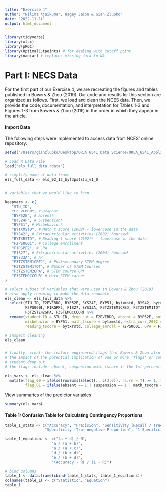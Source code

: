 ```yaml
---
title: "Exercise 4"
author: "Nilima Ajaikumar, Hagay Jalon & Gian Zlupko"
date: "2022-11-14"
output: html_document
---
```


```r
library(tidyverse) 
library(xlsx) 
library(pROC) 
library(OptimalCutpoints) # for dealing with cutoff point
library(naniar) # replaces missing data to NA
```


# Part I: NECS Data 

For the first part of our Exercise 4, we are recreating the figures and tables published in Bowers & Zhou (2019). Our code and results for this section are organized as follows. First, we load and clean the NCES data. Then, we provide the code, documentation, and interpretation for Tables 1-3 and Figures 1-3 from Bowers & Zhou (2019) in the order in which they appear in the article. 

#### Import Data 

The following steps were implemented to access data from NCES' online repository. 


```r
setwd("/Users/gianzlupko/Desktop/ORLA 6541 Data Science/ORLA_6541_Applied_Data_Science/NCES_Data") 

# Load R Data File
load("els_full_data.rdata")

# simplify name of data frame 
els_full_data <- els_02_12_byf3pststu_v1_0


# variables that we would like to keep 

keepvars <- c(
   "STU_ID",
   "F2EVERDO", # Dropout
   "BYP52E", # Absent*
   "BYS24F", # Suspension*
   "BYP51", # Misbehavior*
   "BYTXMSTD", # Math t score (2002) - lowercase in the data
   "BYS42", # Extracurricular activities (2002) hours/wk
   "BYTXRSTD", # Reading t score (2002)* - lowercase in the data
   "F2PS0601", # College enrollment
   "F1RGPP2", # GPA
   "F1S27", # Extracurricular activities (2004) hours/wk
   "BYS33A", # AP
   "F3TZSTEM1CRED", # Postsecondary STEM degree
   "F3TZSTEM1TOT", # Number of STEM Courses
   "F3TZSTEM2GPA", # STEM course GPA
   "F3STEMOCCCUR" # Hard STEM career
)

# select subset of variables that were used in Bowers & Zhou (2019)
# also apply renaming to make the data readable 
els_clean <- els_full_data %>% 
  select(STU_ID, F2EVERDO, BYP52E, BYS24F, BYP51, bytxmstd, BYS42, bytxrstd,
         F2PS0601, F1RGPP2, F1S27, BYS33A, F3TZSTEM1CRED, F3TZSTEM1TOT,
         F3TZSTEM2GPA, F3STEMOCCCUR) %>%
  rename(student_ID = STU_ID, drop_out = F2EVERDO, absent = BYP52E, suspension = BYS24F, 
         misbehavior = BYP51, math_tscore = bytxmstd, extra_curr_2002 = BYS42, 
         reading_tscore = bytxrstd, college_enroll = F2PS0601, GPA = F1RGPP2, extra_curr_2004 = F1S27, AP = BYS33A, post_sec_stem = F3TZSTEM1CRED, no_stem_courses = F3TZSTEM1TOT, stem_GPA = F3TZSTEM2GPA, hard_stem_career = F3STEMOCCCUR)   

# inspect cleaning 
els_clean


# finally, create the feature engineered flags that Bowers & Zhou also tested to look at 
# the impact of the potential implication of one or more 'flags' or common indicators of 
# student drop out 
# the flags include: absent, suspension math_tscore in the 1st percentile, and misbehavior 

els_vars <- els_clean %>%
  mutate(flag_00 = ifelse(rowSums(select(., c(3:6)), na.rm = T) >= 1, 1, 0), 
         flag_01 = ifelse(absent == 1 | suspension == 1 | math_tscore == 1 | misbehavior == 1, 1,0), flag_04 = ifelse(absent == 1 & suspension == 1 & math_tscore == 1 & misbehavior == 1, 1, 0))

```

View summaries of the predictor variables 
```r
summary(els_vars) 
```




#### Table 1: Confusion Table for Calculating Contingency Proportions 


```r

table_1_stats <- c("Accuracy", "Precision", "Sensitivity (Recall / True-positive Proportion",
                  "Specificity (True-negative Proportion", "1-Specificity (False-positive Proportion", "Kapp")

table_1_equations <- c("(a + d) / N", 
                     "a / (a + b)", 
                     "a / (a + c)", 
                     "d / (b + d)", 
                     "b / (b + d)", 
                     "(Accuracy - R) / (1 - R)")

# bind columns 
table_1 <- data.frame(cbind(table_1_stats, table_1_equations)) 
colnames(table_1) <- c("Statistic", "Equation")
table_1

```







